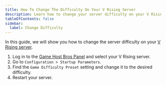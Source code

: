 ```yaml
---
title: How To Change The Difficulty On Your V Rising Server
description: Learn how to change your server difficulty on your V Rising server.
tableOfContents: false
sidebar:
  label: Change Difficulty
---
```


In this guide, we will show you how to change the server difficulty on your [V Rising server](https://www.gamehostbros.com/v-rising-server-hosting/).
<Steps>
1. Log in to the [Game Host Bros Panel](https://panel.gamehostbros.com/) and select your V Rising server.
2. Go to `Configuration > Startup Parameters`.
3. Find the `Game Difficulty Preset` setting and change it to the desired difficulty.
4. Restart your server.
</Steps>
